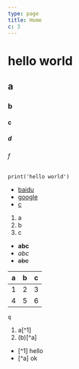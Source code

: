 ```yaml
---
type: page
title: Home
c: 3
---
```

# hello world
## a
### b
#### c
##### d
###### f

```
print('hello world')
```
- [baidu](http://baidu.com)
- [google](http://google.com)
- [c](c)

1. a
2. b
3. c



- **abc**
- _abc_
- ~~abc~~

|a|b|c|
|-|-|-|
|1|2|3|
|4|5|6|

`q`

1. a[^1]
2. (b)[^a]

- [^1] hello
- [^a] ok

